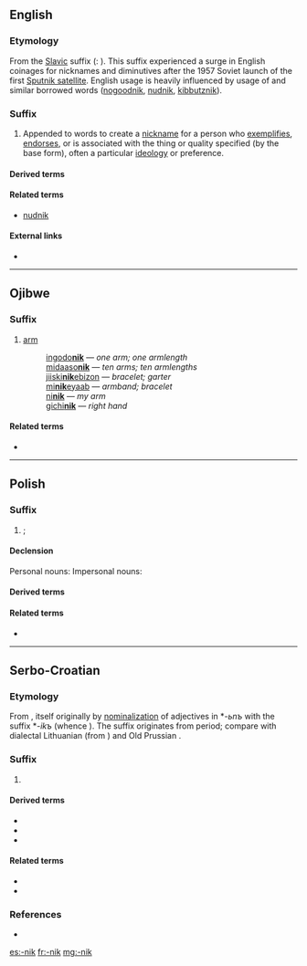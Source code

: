 {{also|nik}}
==English==
{{wikipedia}}

===Etymology===
From the [[Slavic]] suffix ({{etyl|ru|en}}: {{term|lang=ru|-ник|tr=-nik}}). This suffix experienced a surge in English coinages for nicknames and diminutives after the 1957 Soviet launch of the first [[w:Sputnik program|Sputnik satellite]].  English usage is heavily influenced by {{etyl|yi|en}} usage of {{m|yi|־ניק|tr=-nik}} and similar borrowed words ([[nogoodnik]], [[nudnik]], [[kibbutznik]]).

===Suffix===
{{en-suffix}}

# Appended to words to create a [[nickname]] for a person who [[exemplify|exemplifies]], [[endorse]]s, or is associated with the thing or quality specified (by the base form), often a particular [[ideology]] or preference.

====Derived terms====
{{suffixsee|en}}

====Related terms====
* [[nudnik]]

====External links====
* {{reference-journal
    | year = 1990
    | month = Autumn
    | title = Of Sputniks, Beatniks, and Nogoodniks
    | first = V. V.
    | last = Kabakchi
    | coauthors = Doyle, Charles Clay
    | journal = American Speech
    | volume = 65
    | issue = 3
    | pages = 275-278
    | jstor = 455919
    | url = http://www.jstor.org/stable/455919
}}

----

==Ojibwe==

===Suffix===
{{head|oj|suffix|plural|=-nikan}}

# [[arm]]
#: [[ingodonik|ingodo'''nik''']] — ''one arm; one armlength''
#: [[midaasonik|midaaso'''nik''']] — ''ten arms; ten armlengths''
#: [[jiiskinikebizon|jiiski'''nik'''ebizon]] — ''bracelet; garter''
#: [[minikeyaab|mi'''nik'''eyaab]] — ''armband; bracelet''
#: [[ninik|ni'''nik''']] — ''my arm''
#: [[gichinik|gichi'''nik''']] — ''right hand''

====Related terms====
* {{l|oj|-nike}}

----

==Polish==

===Suffix===
{{head|pl|suffix|g=m}}

# {{non-gloss definition|Forms masculine nouns referring to a performer of some action, sometimes a device}}; {{l/en|-er}}

====Declension====
Personal nouns:
{{pl-decl-noun-masc-pers|-ni|k|-nicy}}
Impersonal nouns:
{{pl-decl-noun-masc-ani|-ni|k}}

====Derived terms====
{{suffixsee|pl}}

====Related terms====
* {{l|pl|-nica|g=f}}

----

==Serbo-Croatian==

===Etymology===
From {{etyl|sla-pro|sh}} {{m|sla-pro|*-(ь)nikъ}}, itself originally by [[nominalization]] of adjectives in *''-ьnъ'' with the suffix *''-ikъ'' (whence {{term|-ik|lang=sh}}). The suffix originates from {{etyl|ine-bsl-pro|sh}} period; compare with dialectal Lithuanian {{term|laukinykas|lauk-inykas|peasant, farmer|lang=lt}} (from {{term|laukas|laũkas|field|lang=lt}}) and Old Prussian {{term|laukinikis|lauk-inikis|vassal|lang=prg}}.

===Suffix===
{{sh-suffix|r|-ник}}

# {{non-gloss definition|Suffix appended to nominal stems to create a masculine noun, usually denoting a profession, performer, place, object, tool or a feature.}}

====Derived terms====
* {{l|sh|-enik}}
* {{l|sh|-ovnik}}
* {{l|sh|-evnik}}

====Related terms====
* {{l|sh|-ik}}
* {{l|sh|-ica}}

===References===
* {{R:sh:Skok1971|vol=I|page=515}}

[[es:-nik]]
[[fr:-nik]]
[[mg:-nik]]